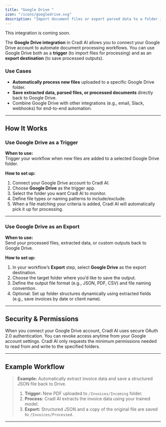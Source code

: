 ```yaml
---
title: "Google Drive "
icon: "/icons/googledrive.svg"
description: "Import document files or export parsed data to a folder in Google Drive."
---
```


<Info>
  This integration is coming soon.
</Info>

The **Google Drive integration** in Cradl AI allows you to connect your Google Drive account to automate document processing workflows. You can use Google Drive both as a **trigger** (to import files for processing) and as an **export destination** (to save processed outputs).

### Use Cases

- **Automatically process new files** uploaded to a specific Google Drive folder.
- **Save extracted data, parsed files, or processed documents** directly back to Google Drive.
- Combine Google Drive with other integrations (e.g., email, Slack, webhooks) for end-to-end automation.

---

## How It Works

### Use Google Drive as a Trigger

**When to use:**\
Trigger your workflow when new files are added to a selected Google Drive folder.

**How to set up:**

1. Connect your Google Drive account to Cradl AI.
2. Choose **Google Drive** as the trigger app.
3. Select the folder you want Cradl AI to monitor.
4. Define file types or naming patterns to include/exclude.
5. When a file matching your criteria is added, Cradl AI will automatically pick it up for processing.

---

### Use Google Drive as an Export

**When to use:**\
Send your processed files, extracted data, or custom outputs back to Google Drive.

**How to set up:**

1. In your workflow’s **Export** step, select **Google Drive** as the export destination.
2. Choose the target folder where you’d like to save the output.
3. Define the output file format (e.g., JSON, PDF, CSV) and file naming convention.
4. Optional: Set up folder structures dynamically using extracted fields (e.g., save invoices by date or client name).

---

## Security & Permissions

When you connect your Google Drive account, Cradl AI uses secure OAuth 2.0 authentication. You can revoke access anytime from your Google account settings. Cradl AI only requests the minimum permissions needed to read from and write to the specified folders.

---

## Example Workflow

> **Example:** Automatically extract invoice data and save a structured JSON file back to Drive.
>
> 1. **Trigger:** New PDF uploaded to `/Invoices/Incoming` folder.
> 2. **Process:** Cradl AI extracts the invoice data using your trained model.
> 3. **Export:** Structured JSON and a copy of the original file are saved to `/Invoices/Processed`.

---

## 